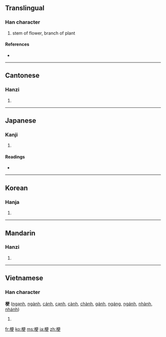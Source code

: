 ==Translingual==

===Han character===
{{Han char|rn=75|rad=木|as=07|sn=11|four=4194<sub>6</sub>|canj=木一中大 (DMLK)}}

# stem of flower, branch of plant

====References====
* {{Han ref|kx=0529.040|dkj=14849|hdz=21210.120|uh=6897|ud=26775|bh=B1F0|bd=45552}}

----

==Cantonese==

===Hanzi===
{{yue-hanzi|jyut=|y=gang2}}

# {{defn|Cantonese}}

----

==Japanese==

===Kanji===
{{ja-kanji|grade=|rs=木07}}

# {{defn|Japanese}}

====Readings====
* {{ja-readings|on=[[こう]] (kō), [[きょう]] (kyō)|kun=[[やまにれ]] (yamanire)}}

----

==Korean==

===Hanja===
{{ko-hanja|hangeul=경|eumhun=|rv=gyeong|mr=kyŏng|y=kyeng}}

# {{defn|Korean}}

----

==Mandarin==

===Hanzi===
{{cmn-hanzi|pin=[[gěng]] ([[geng3]])|wg=keng<sup>3</sup>}}

# {{defn|Mandarin}}

----

==Vietnamese==

===Han character===
'''梗''' ([[ngạnh]], [[ngành]], [[cánh]], [[cạnh]], [[cành]], [[chành]], [[gánh]], [[ngáng]], [[ngánh]], [[nhành]], [[nhánh]])

# {{defn|Vietnamese}}

[[fr:梗]]
[[ko:梗]]
[[ms:梗]]
[[ja:梗]]
[[zh:梗]]